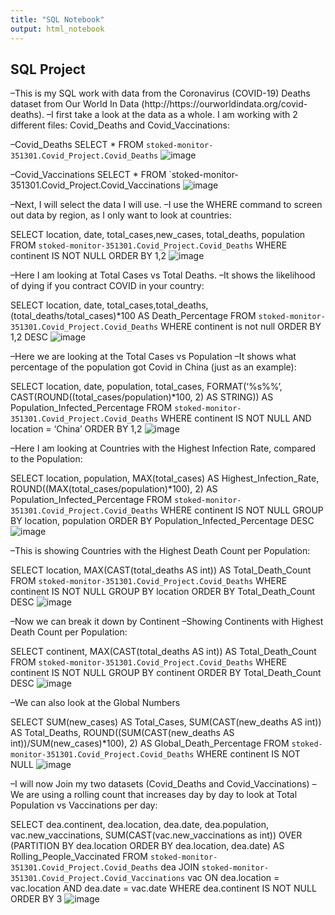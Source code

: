 ```yaml
---
title: "SQL Notebook"
output: html_notebook
---
```


## SQL Project

--This is my SQL work with data from the Coronavirus (COVID-19) Deaths dataset from Our World In Data (http://https://ourworldindata.org/covid-deaths).
--I first take a look at the data as a whole. I am working with 2 different files: Covid_Deaths and Covid_Vaccinations:

--Covid_Deaths
SELECT *
FROM `stoked-monitor-351301.Covid_Project.Covid_Deaths`
![image](https://github.com/BeverlyFigueroa/Projects/blob/main/sql_Capture_1.png?raw=true)

--Covid_Vaccinations
SELECT *
FROM `stoked-monitor-351301.Covid_Project.Covid_Vaccinations
![image](https://github.com/BeverlyFigueroa/Projects/blob/gh-pages/sql_Capture_2.png?raw=true)


--Next, I will select the data I will use. 
--I use the WHERE command to screen out data by region, as I only want to look at countries:

SELECT 
  location, date, total_cases,new_cases, total_deaths, population
FROM `stoked-monitor-351301.Covid_Project.Covid_Deaths`
WHERE continent IS NOT NULL
ORDER BY 1,2
![image](https://github.com/BeverlyFigueroa/Projects/blob/gh-pages/sql_Capture_3.png?raw=true)


--Here I am looking at Total Cases vs Total Deaths.
--It shows the likelihood of dying if you contract COVID in your country:

SELECT
  location, date, total_cases,total_deaths, 
  (total_deaths/total_cases)*100 AS Death_Percentage
FROM `stoked-monitor-351301.Covid_Project.Covid_Deaths`
WHERE continent is not null
ORDER BY 1,2 DESC
![image](https://github.com/BeverlyFigueroa/Projects/blob/gh-pages/sql_Capture_4.png?raw=true)


--Here we are looking at the Total Cases vs Population
--It shows what percentage of the population got Covid in China (just as an example):

SELECT
  location, date, population, total_cases, 
  FORMAT('%s%%', CAST(ROUND((total_cases/population)*100, 2) AS STRING)) AS Population_Infected_Percentage
FROM `stoked-monitor-351301.Covid_Project.Covid_Deaths`
WHERE continent IS NOT NULL
AND location = 'China'
ORDER BY 1,2
![image](https://github.com/BeverlyFigueroa/Projects/blob/gh-pages/sql_Capture_5.png?raw=true)


--Here I am looking at Countries with the Highest Infection Rate, compared to the Population:

SELECT 
  location, population, MAX(total_cases) AS Highest_Infection_Rate, 
  ROUND((MAX(total_cases/population)*100), 2) AS Population_Infected_Percentage
FROM `stoked-monitor-351301.Covid_Project.Covid_Deaths`
WHERE continent IS NOT NULL
GROUP BY location, population
ORDER BY Population_Infected_Percentage DESC
![image](https://github.com/BeverlyFigueroa/Projects/blob/gh-pages/sql_Capture_6.png?raw=true)


--This is showing Countries with the Highest Death Count per Population:

SELECT
  location, MAX(CAST(total_deaths AS int)) AS Total_Death_Count
FROM `stoked-monitor-351301.Covid_Project.Covid_Deaths`
WHERE continent IS NOT NULL
GROUP BY location
ORDER BY Total_Death_Count DESC
![image](https://github.com/BeverlyFigueroa/Projects/blob/gh-pages/sql_Capture_7.png?raw=true)


--Now we can break it down by Continent
--Showing Continents with Highest Death Count per Population:

SELECT
  continent, MAX(CAST(total_deaths AS int)) AS Total_Death_Count
FROM `stoked-monitor-351301.Covid_Project.Covid_Deaths`
WHERE continent IS NOT NULL
GROUP BY continent
ORDER BY Total_Death_Count DESC
![image](https://github.com/BeverlyFigueroa/Projects/blob/gh-pages/sql_Capture_8.png?raw=true)


--We can also look at the Global Numbers

SELECT
  SUM(new_cases) AS Total_Cases, 
  SUM(CAST(new_deaths AS int)) AS Total_Deaths,
  ROUND((SUM(CAST(new_deaths AS int))/SUM(new_cases)*100), 2) AS Global_Death_Percentage
FROM `stoked-monitor-351301.Covid_Project.Covid_Deaths`
WHERE continent IS NOT NULL
![image](https://github.com/BeverlyFigueroa/Projects/blob/gh-pages/sql_Capture_9.png?raw=true)


--I will now Join my two datasets (Covid_Deaths and Covid_Vaccinations)
--We are using a rolling count that increases day by day to look at Total Population vs Vaccinations per day:

SELECT dea.continent, dea.location, dea.date, dea.population, vac.new_vaccinations,
  SUM(CAST(vac.new_vaccinations as int)) OVER (PARTITION BY dea.location ORDER BY dea.location, dea.date) AS Rolling_People_Vaccinated
FROM `stoked-monitor-351301.Covid_Project.Covid_Deaths` dea
JOIN `stoked-monitor-351301.Covid_Project.Covid_Vaccinations` vac
  ON dea.location = vac.location
  AND dea.date = vac.date
WHERE dea.continent IS NOT NULL
ORDER BY 3
![image](https://github.com/BeverlyFigueroa/Projects/blob/gh-pages/sql_Capture_10.png?raw=true)